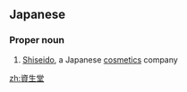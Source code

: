 ==Japanese==
{{ja-kanjitab|し|せい|どう|yomi=o}}

===Proper noun===
{{ja-pos|proper|しせいどう}}
# [[Shiseido]], a Japanese [[cosmetics]] company

{{wikipedia|Shiseido}}

[[zh:資生堂]]
